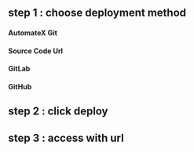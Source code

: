 ## step 1 : choose deployment method

#### AutomateX Git

<AutomateXgit />

#### Source Code Url

<SC />

#### GitLab

<Gitlab />

#### GitHub

<Github />


## step 2 : click deploy




## step 3 : access with url



